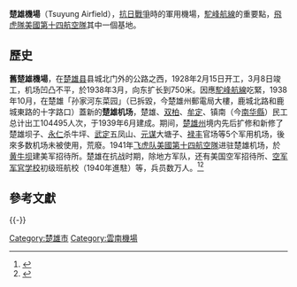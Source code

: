 '''楚雄機場'''（Tsuyung Airfield），[[抗日戰爭|抗日戰爭]]時的軍用機場，[[駝峰航線|駝峰航線]]的重要點，[[飛虎隊|飛虎隊]][[美國第十四航空隊|美國第十四航空隊]]其中一個基地。
==歷史==

'''舊楚雄機場'''，在[[楚雄县|楚雄县]]县城北门外的公路之西，1928年2月15日开工，3月8日竣工，机场凹凸不平，於1938年3月，向东扩长到750米。因應[[駝峰航線|駝峰航線]]吃緊，1938年10月，在楚雄「孙家河东菜园」（已拆毀，今楚雄州郵電局大樓，鹿城北路和鹿城東路的十字路口）蓋新的'''楚雄机场'''，楚雄、[[双柏|双柏]]、[[牟定|牟定]]、镇南（今[[南华縣|南华縣]]）民工总计出工104495人次，于1939年6月建成。期间，[[楚雄州|楚雄州]]境内先后扩修和新修了楚雄坝子、[[永仁|永仁]]杀牛坪、[[武定|武定]]五凤山、[[元谋|元谋]]大塘子、[[禄丰|禄丰]]官场等5个军用机场，後來多数机场未被使用，荒廢。1941年[[飞虎队|飞虎队]][[美國第十四航空隊|美國第十四航空隊]]进驻楚雄机场，於[[黄牛坝|黄牛坝]]建美军招待所。楚雄在抗战时期，除地方军队，还有美国空军招待所、[[空军军官学校|空军军官学校]]初级班航校（1940年進駐）等，兵员数万人。<ref>{{cite news|title=云南楚雄5年力争建6座机场引关注 具体规划地还在选址中|newspaper=[[春城晚报|春城晚报]]|date=2016-01-27|last=高大正|first=|url=https://www.sohu.com/a/56689889_115092|archiveurl=|archivedate=}}</ref><ref>{{cite news|title=抗战时期云南机场建设 （上）(组图)|newspaper=[[云南日报|云南日报]]|date=2014-01-12|last=|first=|url=http://roll.sohu.com/20140112/n393360824.shtml|archiveurl=|archivedate=}}</ref>

==參考文獻==

{{reflist}}

{{-}}
{{USAAF 14th Air Force World War II}}
{{雲南機場}}

[[Category:楚雄市|Category:楚雄市]]

[[Category:雲南機場|Category:雲南機場]]